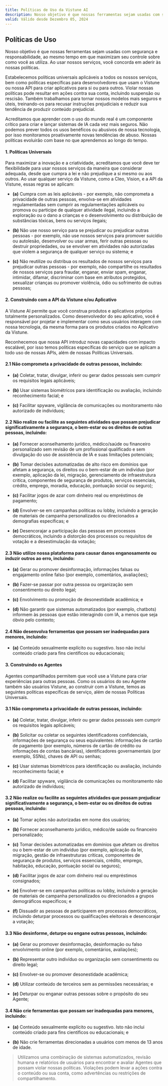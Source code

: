 ```yaml
---
title: Políticas de Uso da Vistune AI
description: Nosso objetivo é que nossas ferramentas sejam usadas com segurança e responsabilidade.
valid: Válido desde Dezembro 05, 2024
---
```


## Políticas de Uso

Nosso objetivo é que nossas ferramentas sejam usadas com segurança e responsabilidade, ao mesmo tempo em que maximizam seu controle sobre como você as utiliza. Ao usar nossos serviços, você concorda em aderir às nossas políticas.

Estabelecemos políticas universais aplicáveis a todos os nossos serviços, bem como políticas específicas para desenvolvedores que usam o Vistune ou nossa API para criar aplicativos para si ou para outros. Violar nossas políticas pode resultar em ações contra sua conta, incluindo suspensão ou rescisão. Também trabalhamos para tornar nossos modelos mais seguros e úteis, treinando-os para recusar instruções prejudiciais e reduzir sua tendência de produzir conteúdo prejudicial.

Acreditamos que aprender com o uso do mundo real é um componente crítico para criar e lançar sistemas de IA cada vez mais seguros. Não podemos prever todos os usos benéficos ou abusivos de nossa tecnologia, por isso monitoramos proativamente novas tendências de abuso. Nossas políticas evoluirão com base no que aprendemos ao longo do tempo.


#### 1. Políticas Universais

Para maximizar a inovação e a criatividade, acreditamos que você deve ter flexibilidade para usar nossos serviços da maneira que considerar adequada, desde que cumpra a lei e não prejudique a si mesmo ou aos outros. Ao usar qualquer serviço da Vistune, como a Cleo, Vision, e a API da Vistune, essas regras se aplicam:

- **(a)** Cumpra com as leis aplicáveis - por exemplo, não comprometa a privacidade de outras pessoas, envolva-se em atividades regulamentadas sem cumprir as regulamentações aplicáveis ou promova ou participe de qualquer atividade ilegal, incluindo a exploração ou o dano a crianças e o desenvolvimento ou distribuição de substâncias tóxicas, bens ou serviços ilegais;

- **(b)** Não use nosso serviço para se prejudicar ou prejudicar outras pessoas - por exemplo, não use nossos serviços para promover suicídio ou autolesão, desenvolver ou usar armas, ferir outras pessoas ou destruir propriedades, ou se envolver em atividades não autorizadas que violem a segurança de qualquer serviço ou sistema; e

- **(c)** Não reutilize ou distribua os resultados de nossos serviços para prejudicar outras pessoas - por exemplo, não compartilhe os resultados de nossos serviços para fraudar, enganar, enviar spam, enganar, intimidar, difamar, discriminar com base em atributos protegidos, sexualizar crianças ou promover violência, ódio ou sofrimento de outras pessoas;


#### 2. Construindo com a API da Vistune e/ou Aplicativo

A Vistune AI permite que você construa produtos e aplicativos próprios totalmente personalizados. Como desenvolvedor do seu aplicativo, você é responsável por projetar e implementar como seus usuários interagem com nossa tecnologia, da mesma forma para os produtos criados no Aplicativo da Vistune.

Reconhecemos que nossa API introduz novas capacidades com impacto escalável, por isso temos políticas específicas do serviço que se aplicam a todo uso de nossas APIs, além de nossas Políticas Universais.


#### 2.1 Não comprometa a privacidade de outras pessoas, incluindo:
- **(a)** Coletar, tratar, divulgar, inferir ou gerar dados pessoais sem cumprir os requisitos legais aplicáveis;

- **(b)** Usar sistemas biométricos para identificação ou avaliação, incluindo reconhecimento facial; e

- **(c)** Facilitar spyware, vigilância de comunicações ou monitoramento não autorizado de indivíduos;


#### 2.2 Não realize ou facilite as seguintes atividades que possam prejudicar significativamente a segurança, o bem-estar ou os direitos de outras pessoas, incluindo:

- **(a)** Fornecer aconselhamento jurídico, médico/saúde ou financeiro personalizado sem revisão de um profissional qualificado e sem divulgação do uso de assistência de IA e suas limitações potenciais;

- **(b)** Tomar decisões automatizadas de alto risco em domínios que afetam a segurança, os direitos ou o bem-estar de um indivíduo (por exemplo, aplicação da lei, migração, gerenciamento de infraestrutura crítica, componentes de segurança de produtos, serviços essenciais, crédito, emprego, moradia, educação, pontuação social ou seguro);

- **(c)** Facilitar jogos de azar com dinheiro real ou empréstimos de pagamento;

- **(d)** Envolver-se em campanhas políticas ou lobby, incluindo a geração de materiais de campanha personalizados ou direcionados a demografias específicas; e

- **(e)** Desencorajar a participação das pessoas em processos democráticos, incluindo a distorção dos processos ou requisitos de votação e a desestimulação da votação;


#### 2.3 Não utilize nossa plataforma para causar danos enganosamente ou induzir outros ao erro, incluindo:

- **(a)** Gerar ou promover desinformação, informações falsas ou engajamento online falso (por exemplo, comentários, avaliações);

- **(b)** Fazer-se passar por outra pessoa ou organização sem consentimento ou direito legal;

- **(c)** Envolvimento ou promoção de desonestidade acadêmica; e

- **(d)** Não garantir que sistemas automatizados (por exemplo, chatbots) informem às pessoas que estão interagindo com IA, a menos que seja óbvio pelo contexto;


#### 2.4 Não desenvolva ferramentas que possam ser inadequadas para menores, incluindo:

- **(a)** Conteúdo sexualmente explícito ou sugestivo. Isso não inclui conteúdo criado para fins científicos ou educacionais;


#### 3. Construindo os Agentes

Agentes compartilhados permitem que você use a Vistune para criar experiências para outras pessoas. Como os usuários do seu Agente também são usuários Vistune, ao construir com a Vistune, temos as seguintes políticas específicas de serviço, além de nossas Políticas Universais.


#### 3.1 Não comprometa a privacidade de outras pessoas, incluindo:

- **(a)** Coletar, tratar, divulgar, inferir ou gerar dados pessoais sem cumprir os requisitos legais aplicáveis;

- **(b)** Solicitar ou coletar os seguintes identificadores confidenciais, informações de segurança ou seus equivalentes: informações de cartão de pagamento (por exemplo, números de cartão de crédito ou informações de contas bancárias), identificadores governamentais (por exemplo, SSNs), chaves de API ou senhas;

- **(c)** Usar sistemas biométricos para identificação ou avaliação, incluindo reconhecimento facial; e

- **(d)** Facilitar spyware, vigilância de comunicações ou monitoramento não autorizado de indivíduos;


#### 3.2 Não realize ou facilite as seguintes atividades que possam prejudicar significativamente a segurança, o bem-estar ou os direitos de outras pessoas, incluindo:

- **(a)** Tomar ações não autorizadas em nome dos usuários;

- **(b)** Fornecer aconselhamento jurídico, médico/de saúde ou financeiro personalizado;

- **(c)** Tomar decisões automatizadas em domínios que afetam os direitos ou o bem-estar de um indivíduo (por exemplo, aplicação da lei, migração, gestão de infraestruturas críticas, componentes de segurança de produtos, serviços essenciais, crédito, emprego, habitação, educação, pontuação social ou seguros);

- **(d)** Facilitar jogos de azar com dinheiro real ou empréstimos consignados;

- **(e)** Envolver-se em campanhas políticas ou lobby, incluindo a geração de materiais de campanha personalizados ou direcionados a grupos demográficos específicos; e

- **(f)** Dissuadir as pessoas de participarem em processos democráticos, incluindo deturpar processos ou qualificações eleitorais e desencorajar a votação;


#### 3.3 Não desinforme, deturpe ou engane outras pessoas, incluindo:

- **(a)** Gerar ou promover desinformação, desinformação ou falso envolvimento online (por exemplo, comentários, avaliações);

- **(b)** Representar outro indivíduo ou organização sem consentimento ou direito legal;

- **(c)** Envolver-se ou promover desonestidade acadêmica;

- **(d)** Utilizar conteúdo de terceiros sem as permissões necessárias; e

- **(e)** Deturpar ou enganar outras pessoas sobre o propósito do seu Agente;


#### 3.4 Não crie ferramentas que possam ser inadequadas para menores, incluindo:

- **(a)** Conteúdo sexualmente explícito ou sugestivo. Isto não inclui conteúdo criado para fins científicos ou educacionais; e

- **(b)** Não crie ferramentas direcionadas a usuários com menos de 13 anos de idade.

> Utilizamos uma combinação de sistemas automatizados, revisão humana e relatórios de usuários para encontrar e avaliar Agentes que possam violar nossas políticas. Violações podem levar a ações contra o conteúdo ou sua conta, como advertências ou restrições de compartilhamento.
